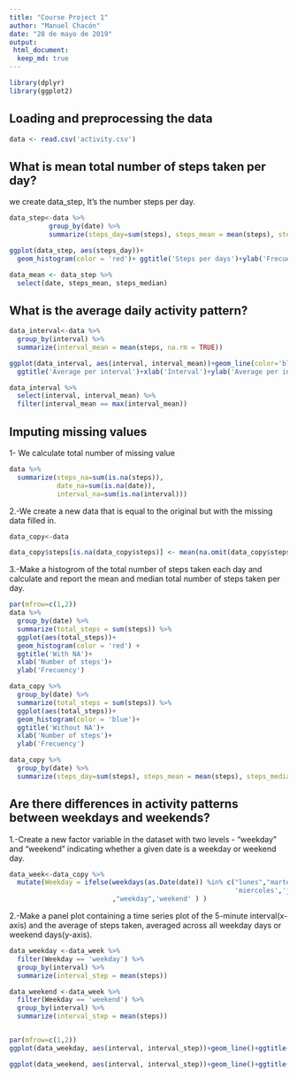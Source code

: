 ```yaml
---
title: "Course Project 1"
author: "Manuel Chacón"
date: "28 de mayo de 2019"
output:
 html_document:
  keep_md: true
---
```

```r
library(dplyr)
library(ggplot2)
```




## Loading and preprocessing the data
```r
data <- read.csv('activity.csv')
```



## What is mean total number of steps taken per day?

we create  data_step, It's the number steps per day.
```r
data_step<-data %>% 
          group_by(date) %>% 
          summarize(steps_day=sum(steps), steps_mean = mean(steps), steps_median = median(steps,na.rm = TRUE))

```

```r
ggplot(data_step, aes(steps_day))+
  geom_histogram(color = 'red')+ ggtitle('Steps per days')+ylab('Frecuency')+xlab('Number of steps')
```

```r
data_mean <- data_step %>% 
  select(date, steps_mean, steps_median)
```

## What is the average daily activity pattern?
```r
data_interval<-data %>% 
  group_by(interval) %>% 
  summarize(interval_mean = mean(steps, na.rm = TRUE))
```


```r
ggplot(data_interval, aes(interval, interval_mean))+geom_line(color='blue')+
  ggtitle('Average per interval')+xlab('Interval')+ylab('Average per interval')
```
```r
data_interval %>% 
  select(interval, interval_mean) %>% 
  filter(interval_mean == max(interval_mean))
```

## Imputing missing values
1- We calculate total number of missing value
```r
data %>%
  summarize(steps_na=sum(is.na(steps)),
            date_na=sum(is.na(date)), 
            interval_na=sum(is.na(interval)))
```

2.-We create a new data that is equal to the original but with the missing data filled in.
```r
data_copy<-data

data_copy$steps[is.na(data_copy$steps)] <- mean(na.omit(data_copy$steps))
```
3.-Make a histogrom of the total number of steps taken each day and calculate and report the mean and median total number of steps taken per day.
```r
par(mfrow=c(1,2))
data %>%
  group_by(date) %>% 
  summarize(total_steps = sum(steps)) %>% 
  ggplot(aes(total_steps))+
  geom_histogram(color = 'red') +
  ggtitle('With NA')+
  xlab('Number of steps')+
  ylab('Frecuency')

data_copy %>%
  group_by(date) %>% 
  summarize(total_steps = sum(steps)) %>% 
  ggplot(aes(total_steps))+
  geom_histogram(color = 'blue')+
  ggtitle('Without NA')+
  xlab('Number of steps')+
  ylab('Frecuency')
```
```r
data_copy %>% 
  group_by(date) %>% 
  summarize(steps_day=sum(steps), steps_mean = mean(steps), steps_median = median(steps))
```



## Are there differences in activity patterns between weekdays and weekends?

1.-Create a new factor variable in the dataset with two levels - "weekday" and "weekend" indicating whether a given date is a weekday or weekend day.

```r
data_week<-data_copy %>% 
  mutate(Weekday = ifelse(weekdays(as.Date(date)) %in% c("lunes","martes",
                                                         'miercoles','jueves','viernes')
                          ,"weekday",'weekend' ) )
```

2.-Make a panel plot containing a time series plot of the 5-minute interval(x-axis) and the average of steps taken, averaged across all weekday days or weekend days(y-axis).

```r
data_weekday <-data_week %>% 
  filter(Weekday == 'weekday') %>% 
  group_by(interval) %>% 
  summarize(interval_step = mean(steps))

data_weekend <-data_week %>% 
  filter(Weekday == 'weekend') %>% 
  group_by(interval) %>% 
  summarize(interval_step = mean(steps))


par(mfrow=c(1,2))
ggplot(data_weekday, aes(interval, interval_step))+geom_line()+ggtitle('Average per interval on weekday')+xlab('Interval')+ylab('Average per interval')

ggplot(data_weekend, aes(interval, interval_step))+geom_line()+ggtitle('Average per interval on weekend')+xlab('Interval')+ylab('Average per interval')
```

